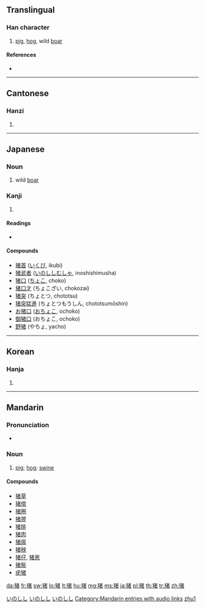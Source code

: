 {{zh-forms|{{zh-lookup|猪}}|{{zh-lookup|豬}}}}
{{also|豬}}
==Translingual==

===Han character===
{{Han char|rn=94|rad=犬|as=08|sn=11|four=|canj=大竹十大日 (KHJKA)}}

# [[pig]], [[hog]], wild [[boar]]

====References====
* {{Han ref|kx=0714.260|dkj=20511|dj=1126.240|hdz=21351.090|uh=732A|ud=29482}}

----

==Cantonese==

===Hanzi===
{{yue-hanzi|jyut=zyu1}}

# {{defn|Cantonese|sort=犬08}}

----

==Japanese==

===Noun===
{{ja-noun|k|hira=いのしし|rom=inoshishi}}

# wild [[boar]]

===Kanji===
{{ja-kanji|grade=|rs=犬08}}

# {{defn|Japanese|sort=犬08}}

====Readings====
* {{ja-readings|on=[[ちょ]] ([[cho]])|kun=[[いのしし]] ([[inoshishi]]), [[い]] ([[i]])|nanori=}}

====Compounds====
* [[猪首]] ([[いくび]], ikubi)
* [[猪武者]] ([[いのししむしゃ]], inoshishimusha)
* [[猪口]] ([[ちょこ]], choko)
* [[猪口才]] (ちょこざい, chokozai)
* [[猪突]] (ちょとつ, chototsu)
* [[猪突猛進]] (ちょとつもうしん, chototsumōshin)
* [[お猪口]] ([[おちょこ]], ochoko)
* [[御猪口]] (おちょこ, ochoko)
* [[野猪]] (やちょ, yacho)

[[Category:1000 Japanese basic words|いのしし]]
[[Category:Japanese nouns|いのしし]]
[[Category:ja:Mammals|いのしし]]

----

==Korean==

===Hanja===
{{ko-hanja|hangeul=[[저]]|eumhun=|rv=jeo|mr=chŏ|y=ce}}

# {{defn|Korean|sort=犬08}}

----

==Mandarin==

===Pronunciation===
* {{audio|zh-zhū.ogg|audio}}

===Noun===
{{cmn-noun|s|pin=zhū|pint=zhu1|tra=豬|sim=猪|rs=犬08|mw=头}}

# [[pig]]; [[hog]]; [[swine]]

====Compounds====
* [[猪草]]
* [[猪倌]]
* [[猪圈]]
* [[猪猡]]
* [[猪排]]
* [[猪肉]]
* [[猪瘟]]
* [[猪秧]]
* [[猪仔]], [[猪崽]]
* [[猪鬃]]
* [[疣猪]]

[[Category:Mandarin entries with audio links]]
[[Category:zh-cn:Mammals|zhu1]]

[[da:猪]]
[[fr:猪]]
[[sw:猪]]
[[lo:猪]]
[[lt:猪]]
[[hu:猪]]
[[mg:猪]]
[[ms:猪]]
[[ja:猪]]
[[pl:猪]]
[[th:猪]]
[[tr:猪]]
[[zh:猪]]